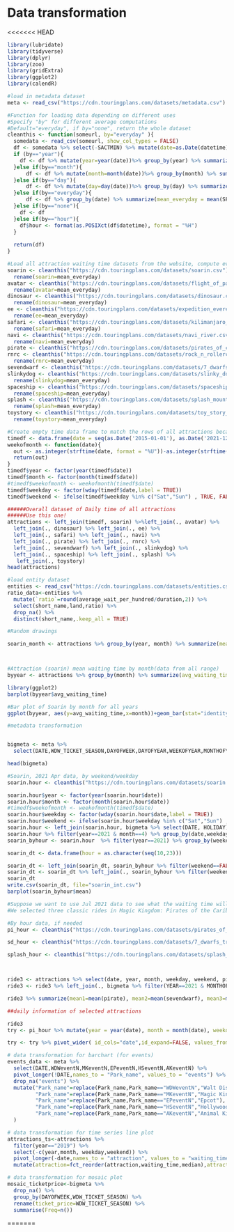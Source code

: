 # Data transformation
<<<<<<< HEAD
```r
library(lubridate)
library(tidyverse)
library(dplyr)
library(zoo)
library(gridExtra)
library(ggplot2)
library(calendR)
```


```r
#load in metadata dataset
meta <- read_csv("https://cdn.touringplans.com/datasets/metadata.csv")

#Function for loading data depending on different uses
#Specify "by" for different average computations
#Default="everyday", if by="none", return the whole dataset
cleanthis <- function(someurl, by="everyday" ){
  somedata <- read_csv(someurl, show_col_types = FALSE)
  df <- somedata %>% select(-SACTMIN) %>% mutate(date=as.Date(datetime)) %>% filter(SPOSTMIN>=0)
  if (by=="year"){
    df <- df %>% mutate(year=year(date))%>% group_by(year) %>% summarize(mean_year = mean(SPOSTMIN))
  }else if(by=="month"){
      df <- df %>% mutate(month=month(date))%>% group_by(month) %>% summarize(mean_month = mean(SPOSTMIN))
  }else if(by=="day"){
      df <- df %>% mutate(day=day(date))%>% group_by(day) %>% summarize(mean_day = mean(SPOSTMIN))
  }else if(by=="everyday"){
      df <- df %>% group_by(date) %>% summarize(mean_everyday = mean(SPOSTMIN))
  }else if(by=="none"){
    df <- df
  }else if(by=="hour"){
    df$hour <- format(as.POSIXct(df$datetime), format = "%H")
  }
  
  return(df)
}

#Load all attraction waiting time datasets from the website, compute everyday mean
soarin <- cleanthis("https://cdn.touringplans.com/datasets/soarin.csv") %>%
  rename(soarin=mean_everyday)
avatar <- cleanthis("https://cdn.touringplans.com/datasets/flight_of_passage.csv") %>%
  rename(avatar=mean_everyday)
dinosaur <- cleanthis("https://cdn.touringplans.com/datasets/dinosaur.csv") %>%
  rename(dinosaur=mean_everyday)
ee <- cleanthis("https://cdn.touringplans.com/datasets/expedition_everest.csv") %>%
  rename(ee=mean_everyday)
safari <- cleanthis("https://cdn.touringplans.com/datasets/kilimanjaro_safaris.csv")%>% 
  rename(safari=mean_everyday)
navi <- cleanthis("https://cdn.touringplans.com/datasets/navi_river.csv")%>%
  rename(navi=mean_everyday)
pirate <- cleanthis("https://cdn.touringplans.com/datasets/pirates_of_caribbean.csv")%>% rename(pirate=mean_everyday)
rnrc <- cleanthis("https://cdn.touringplans.com/datasets/rock_n_rollercoaster.csv")%>%
  rename(rnrc=mean_everyday)
sevendwarf <- cleanthis("https://cdn.touringplans.com/datasets/7_dwarfs_train.csv")%>% rename(sevendwarf=mean_everyday)
slinkydog <- cleanthis("https://cdn.touringplans.com/datasets/slinky_dog.csv")%>%
  rename(slinkydog=mean_everyday)
spaceship <- cleanthis("https://cdn.touringplans.com/datasets/spaceship_earth.csv")%>%
  rename(spaceship=mean_everyday)
splash <- cleanthis("https://cdn.touringplans.com/datasets/splash_mountain.csv")%>%
  rename(splash=mean_everyday)
toystory <- cleanthis("https://cdn.touringplans.com/datasets/toy_story_mania.csv")%>% 
  rename(toystory=mean_everyday)
```

```r
#Create empty time data frame to match the rows of all attractions because the data files for each attraction may have NA values for some days
timedf <- data.frame(date = seq(as.Date('2015-01-01'), as.Date('2021-12-28'), by = 'days'))
weekofmonth <- function(date){
  out <- as.integer(strftime(date, format = "%U"))-as.integer(strftime(floor_date(date, unit="months"), format = "%U"))+1
  return(out)
}
timedf$year <- factor(year(timedf$date))
timedf$month <- factor(month(timedf$date))
#timedf$weekofmonth <- weekofmonth(timedf$date)
timedf$weekday <- factor(wday(timedf$date,label = TRUE))
timedf$weekend <- ifelse(timedf$weekday %in% c("Sat","Sun") , TRUE, FALSE)

######Overall dataset of Daily time of all attractions 
######Use this one!
attractions <- left_join(timedf, soarin) %>%left_join(., avatar) %>% 
  left_join(., dinosaur) %>% left_join(., ee) %>% 
  left_join(., safari) %>% left_join(., navi) %>% 
  left_join(., pirate) %>% left_join(., rnrc) %>% 
  left_join(., sevendwarf) %>% left_join(., slinkydog) %>% 
  left_join(., spaceship) %>% left_join(., splash) %>% 
   left_join(., toystory)
head(attractions)
```

```r
#load entity dataset
entities <- read_csv("https://cdn.touringplans.com/datasets/entities.csv")
ratio_data<-entities %>% 
  mutate(`ratio`=round(average_wait_per_hundred/duration,2)) %>% 
  select(short_name,land,ratio) %>% 
  drop_na() %>% 
  distinct(short_name,.keep_all = TRUE)
```



```r
#Random drawings

soarin_month <- attractions %>% group_by(year, month) %>% summarize(mean_soarin = mean(soarin, na.rm = TRUE))



#Attraction (soarin) mean waiting time by month(data from all range)
byyear <- attractions %>% group_by(month) %>% summarize(avg_waiting_time=sum(!is.na(soarin)),) 

library(ggplot2)
barplot(byyear$avg_waiting_time)

#Bar plot of Soarin by month for all years
ggplot(byyear, aes(y=avg_waiting_time,x=month))+geom_bar(stat="identity", width=0.8, fill="grey") + ggtitle("Average waiting time of Soarin by month, from 2015 to 2021")

```

```r
#metadata transformation


bigmeta <- meta %>% 
  select(DATE,WDW_TICKET_SEASON,DAYOFWEEK,DAYOFYEAR,WEEKOFYEAR,MONTHOFYEAR, YEAR, HOLIDAYPX, HOLIDAYM,HOLIDAY, WDWTICKETSEASON,WDWSEASON,HOLIDAYN, WDWMEANTEMP) %>% mutate(DATE=as.Date(DATE, format=c("%m/%d/%Y")))

head(bigmeta)
```

```r
#Soarin, 2021 Apr data, by weekend/weekday
soarin.hour <- cleanthis("https://cdn.touringplans.com/datasets/soarin.csv", by="hour")

soarin.hour$year <- factor(year(soarin.hour$date))
soarin.hour$month <- factor(month(soarin.hour$date))
#timedf$weekofmonth <- weekofmonth(timedf$date)
soarin.hour$weekday <- factor(wday(soarin.hour$date,label = TRUE))
soarin.hour$weekend <- ifelse(soarin.hour$weekday %in% c("Sat","Sun") , TRUE, FALSE)
soarin.hour <- left_join(soarin.hour, bigmeta %>% select(DATE, HOLIDAY) %>% rename(date=DATE))
soarin.hour %>% filter(year==2021 & month==4) %>% group_by(date,weekday) %>% summarize(mean=mean(SPOSTMIN)) %>% arrange(weekday) %>% summarize(max)
soarin_byhour <- soarin.hour  %>% filter(year==2021) %>% group_by(weekend,hour) %>% summarize(mean = mean(SPOSTMIN))

soarin_dt <- data.frame(hour = as.character(seq(10,23)))

soarin_dt <- left_join(soarin_dt, soarin_byhour %>% filter(weekend==FALSE) %>% select(hour, mean) %>%  rename(weekday = mean) %>% ungroup(), by="hour") %>% select(-weekend)
soarin_dt <- soarin_dt %>% left_join(., soarin_byhour %>% filter(weekend==TRUE) %>%rename(Weekend_mean = mean), by="hour") %>% select(-weekend)
soarin_dt
write.csv(soarin_dt, file="soarin_int.csv")
barplot(soarin_byhour$mean)

```

```r
#Suppose we want to use Jul 2021 data to see what the waiting time will be if we go this month
#We selected three classic rides in Magic Kingdom: Pirates of the Caribbean, Seven Dwarfs Mine Train, Splash Mountain

#By hour data, if needed
pi_hour <- cleanthis("https://cdn.touringplans.com/datasets/pirates_of_caribbean.csv", by="hour") 

sd_hour <- cleanthis("https://cdn.touringplans.com/datasets/7_dwarfs_train.csv", by="hour")

splash_hour <- cleanthis("https://cdn.touringplans.com/datasets/splash_mountain.csv", by="hour")



ride3 <- attractions %>% select(date, year, month, weekday, weekend, pirate, sevendwarf, splash) %>% filter(year==2021 & month ==7) 
ride3 <- ride3 %>% left_join(., bigmeta %>% filter(YEAR==2021 & MONTHOFYEAR==7) %>% select(DATE, WDWMEANTEMP) %>% rename(date=DATE))

ride3 %>% summarize(mean1=mean(pirate), mean2=mean(sevendwarf), mean3=mean(splash))

```

```r
##daily information of selected attractions

ride3
try <- pi_hour %>% mutate(year = year(date), month = month(date), weekday = wday(date, label=TRUE), weekend=ifelse(weekday %in% c("Sat","Sun") , TRUE, FALSE)) %>% filter(year==2021 & month==7) %>% group_by(date,hour) %>% summarize(mean=mean(SPOSTMIN))

try <- try %>% pivot_wider( id_cols="date",id_expand=FALSE, values_from = "mean", names_from = "hour")


```










  
```r
# data transformation for barchart (for events)
events_data <- meta %>% 
  select(DATE,WDWeventN,MKeventN,EPeventN,HSeventN,AKeventN) %>% 
  pivot_longer(!DATE,names_to = "Park_name", values_to = "events") %>% 
  drop_na("events") %>% 
  mutate("Park_name"=replace(Park_name,Park_name=="WDWeventN","Walt Disney World"),
         "Park_name"=replace(Park_name,Park_name=="MKeventN","Magic Kindom"),
         "Park_name"=replace(Park_name,Park_name=="EPeventN","Epcot"),
         "Park_name"=replace(Park_name,Park_name=="HSeventN","Hollywood Studios"),
         "Park_name"=replace(Park_name,Park_name=="AKeventN","Animal Kindom")
  )
```


```r
# data transformation for time series line plot
attractions_ts<-attractions %>% 
  filter(year=="2019") %>% 
  select(-c(year,month, weekday,weekend)) %>% 
  pivot_longer(-date,names_to = "attraction", values_to = "waiting_time") %>% 
  mutate(attraction=fct_reorder(attraction,waiting_time,median),attraction=fct_relevel(attraction,"ee",after=4))
```

```r
# data transformation for mosaic plot
mosaic_ticketprice<-bigmeta %>% 
  drop_na() %>% 
  group_by(DAYOFWEEK,WDW_TICKET_SEASON) %>% 
  rename(ticket_price=WDW_TICKET_SEASON) %>% 
  summarise(Freq=n())
```

=======
